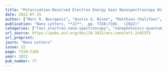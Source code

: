 ```yaml
---
title: "Polarization-Resolved Electron Energy Gain Nanospectroscopy With Phase-Structured Electron Beams"
date: 2022-07-15
author: ["Marc R. Bourgeois", "Austin G. Nixon", "Matthieu Chalifour", "Elliot K. Beutler", "David J. Masiello"]
publication: "Nano Letters, **22**, _pp. 7158–7165_  (2022)"
categories: ["fast_electron_nano-spectroscopy", "nanophotonics-quantum_optics"]
url_source: https://pubs.acs.org/doi/10.1021/acs.nanolett.2c02375
url_preprint: 
journ: "Nano Letters"
issue: 22
page: 7158–7165
year: 2022
pub_number: 77
---
```

